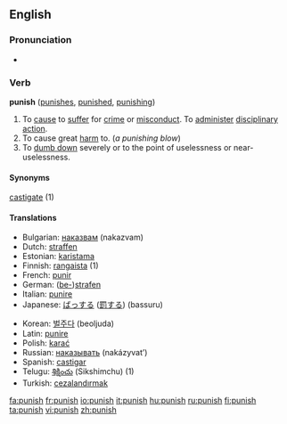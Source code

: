 {{wikipedia}}

==English==

===Pronunciation===
*{{audio|en-us-punish.ogg|Audio (US)}}


=== Verb ===
'''punish'''  ([[punishes]], [[punished]], [[punishing]])
#To [[cause]] to [[suffer]] for [[crime]] or [[misconduct]]. To [[administer]] [[disciplinary]] [[action]]. 
#To cause great [[harm]] to. (''a punishing blow'')
#To [[dumb down]] severely or to the point of uselessness or near-uselessness.

====Synonyms====
[[castigate]] (1)

====Translations====
{{top}}
*Bulgarian: [[наказвам]] (nakazvam)
*Dutch: [[straffen]]
*Estonian: [[karistama]]
*Finnish: [[rangaista]] (1)
*French: [[punir]]
*German: ([[bestrafen|be-]])[[strafen]]
*Italian: [[punire]]
*Japanese: [[ばっする]] ([[罰]]する) (bassuru)
{{mid}}
*Korean: [[벌주다]] (beoljuda)
*Latin: [[punire]]
*Polish: [[karać]]
*Russian: [[наказывать]] (nakázyvat’)
*Spanish: [[castigar]]
*Telugu: [[శిక్షించు]] (Sikshimchu) (1)
*Turkish: [[cezalandırmak]]
{{bottom}}

[[fa:punish]]
[[fr:punish]]
[[io:punish]]
[[it:punish]]
[[hu:punish]]
[[ru:punish]]
[[fi:punish]]
[[ta:punish]]
[[vi:punish]]
[[zh:punish]]